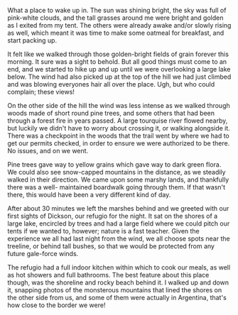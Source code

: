 What a place to wake up in. The sun was shining bright, the sky was full of
pink-white clouds, and the tall grasses around me were bright and golden as I
exited from my tent. The others were already awake and/or slowly rising as well,
which meant it was time to make some oatmeal for breakfast, and start packing up.

<Stats miles="11.5" steps="32298" />

It felt like we walked through those golden-bright fields of grain forever this
morning. It sure was a sight to behold. But all good things must come to an end,
and we started to hike up and up until we were overlooking a large lake below.
The wind had also picked up at the top of the hill we had just climbed and was
blowing everyones hair all over the place. Ugh, but who could complain; these
views!

On the other side of the hill the wind was less intense as we walked through
woods made of short round pine trees, and some others that had been through a
forest fire in years passed. A large tourquise river flowed nearby, but luckily
we didn't have to worry about crossing it, or walking alongside it. There was a
checkpoint in the woods that the trail went by where we had to get our permits
checked, in order to ensure we were authorized to be there. No issues, and on
we went.

Pine trees gave way to yellow grains which gave way to dark green flora. We could
also see snow-capped mountains in the distance, as we steadily walked in their
direction. We came upon some marshy lands, and thankfully there was a well-
maintained boardwalk going through them. If that wasn't there, this would have
been a very different kind of day.

After about 30 minutes we left the marshes behind and we greeted with our first
sights of Dickson, our refugio for the night. It sat on the shores of a large
lake, encircled by trees and had a large field where we could pitch our tents if
we wanted to, however; nature is a fast teacher. Given the experience we all had
last night from the wind, we all choose spots near the treeline, or behind tall
bushes, so that we would be protected from any future gale-force winds.

The refugio had a full indoor kitchen within which to cook our meals, as well as
hot showers and full bathrooms. The best feature about this place though, was
the shoreline and rocky beach behind it. I walked up and down it, snapping photos
of the monsterous mountains that lined the shores on the other side from us,
and some of them were actually in Argentina, that's how close to the border we
were!
